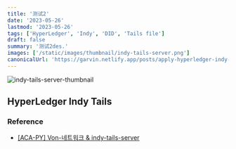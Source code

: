 ```yaml
---
title: '测试2'
date: '2023-05-26'
lastmod: '2023-05-26'
tags: ['HyperLedger', 'Indy', 'DID', 'Tails file']
draft: false
summary: '测试2des.'
images: ['/static/images/thumbnail/indy-tails-server.png']
canonicalUrl: 'https://garvin.netlify.app/posts/apply-hyperledger-indy-tails-server/'
---
```


![indy-tails-server-thumbnail](/static/images/thumbnail/indy-tails-server.png)

## HyperLedger Indy Tails


### Reference

- [[ACA-PY] Von-네트워크 & indy-tails-server](https://velog.io/@sunminky/Von-네트워크indy-tails-server)
